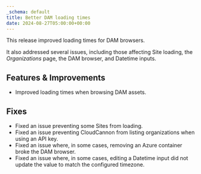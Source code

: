 ```yaml
---
_schema: default
title: Better DAM loading times
date: 2024-08-27T05:00:00+00:00
---
```

This release improved loading times for DAM browsers.

It also addressed several issues, including those affecting Site loading, the *Organizations* page, the DAM browser, and Datetime inputs.

## Features & Improvements

* Improved loading times when browsing DAM assets.

## Fixes

* Fixed an issue preventing some Sites from loading.
* Fixed an issue preventing CloudCannon from listing organizations when using an API key.
* Fixed an issue where, in some cases, removing an Azure container broke the DAM browser.
* Fixed an issue where, in some cases, editing a Datetime input did not update the value to match the configured timezone.